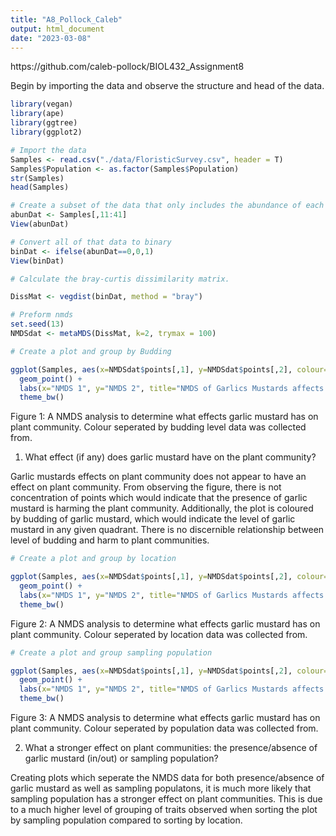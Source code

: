 ```yaml
---
title: "A8_Pollock_Caleb"
output: html_document
date: "2023-03-08"
---
```


https://github.com/caleb-pollock/BIOL432_Assignment8

Begin by importing the data and observe the structure and head of the data.

```r
library(vegan)
library(ape)
library(ggtree)
library(ggplot2)

# Import the data
Samples <- read.csv("./data/FloristicSurvey.csv", header = T)
Samples$Population <- as.factor(Samples$Population)
str(Samples)
head(Samples)
```
```r

# Create a subset of the data that only includes the abundance of each species
abunDat <- Samples[,11:41]
View(abunDat)

# Convert all of that data to binary
binDat <- ifelse(abunDat==0,0,1)
View(binDat)
```

```r
# Calculate the bray-curtis dissimilarity matrix.

DissMat <- vegdist(binDat, method = "bray")

# Preform nmds 
set.seed(13)
NMDSdat <- metaMDS(DissMat, k=2, trymax = 100)
```

```r
# Create a plot and group by Budding

ggplot(Samples, aes(x=NMDSdat$points[,1], y=NMDSdat$points[,2], colour=Budding)) +
  geom_point() +
  labs(x="NMDS 1", y="NMDS 2", title="NMDS of Garlics Mustards affects on Plant Community by Budding") +
  theme_bw()
```

Figure 1: A NMDS analysis to determine what effects garlic mustard has on plant community. Colour seperated by budding level data was collected from. 

1. What effect (if any) does garlic mustard have on the plant community?

  Garlic mustards effects on plant community does not appear to have an effect on plant community. From observing the figure, there is not concentration of points which would indicate that the presence of garlic mustard is harming the plant community. Additionally, the plot is coloured by budding of garlic mustard, which would indicate the level of garlic mustard in any given quadrant. There is no discernible relationship between level of budding and harm to plant communities.
  
```r
# Create a plot and group by location 

ggplot(Samples, aes(x=NMDSdat$points[,1], y=NMDSdat$points[,2], colour=Location)) +
  geom_point() +
  labs(x="NMDS 1", y="NMDS 2", title="NMDS of Garlics Mustards affects on Plant Community by Location") +
  theme_bw()
```

Figure 2: A NMDS analysis to determine what effects garlic mustard has on plant community. Colour seperated by location data was collected from.

```r
# Create a plot and group sampling population

ggplot(Samples, aes(x=NMDSdat$points[,1], y=NMDSdat$points[,2], colour=Population)) +
  geom_point() +
  labs(x="NMDS 1", y="NMDS 2", title="NMDS of Garlics Mustards affects on Plant Community by Population ") +
  theme_bw()
```

Figure 3: A NMDS analysis to determine what effects garlic mustard has on plant community. Colour seperated by population data was collected from.  
  
2. What a stronger effect on plant communities: the presence/absence of garlic mustard (in/out) or sampling population?

  Creating plots which seperate the NMDS data for both presence/absence of garlic mustard as well as sampling populatons, it is much more likely that sampling population has a stronger effect on plant communities. This is due to a much higher level of grouping of traits observed when sorting the plot by sampling population compared to sorting by location.
